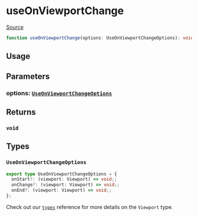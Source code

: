 # useOnViewportChange

[Source](https://github.com/wbkd/react-flow/blob/6d9585c1a62bf549298c83ad5f2dcd6216a5b8eb/packages/core/src/hooks/useOnViewportChange.ts)

```ts
function useOnViewportChange(options: UseOnViewportChangeOptions): void;
```

## Usage

## Parameters

### options: [`UseOnViewportChangeOptions`](#useonviewportchangeoptions)

## Returns

### `void`

## Types

### `UseOnViewportChangeOptions`

```ts
export type UseOnViewportChangeOptions = {
  onStart?: (viewport: Viewport) => void;;
  onChange?: (viewport: Viewport) => void;;
  onEnd?: (viewport: Viewport) => void;;
};
```

Check out our [`types`](../types#viewport) reference for more details on the
`Viewport` type.
